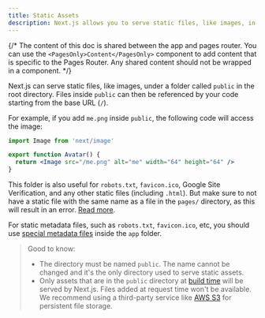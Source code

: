 ```yaml
---
title: Static Assets
description: Next.js allows you to serve static files, like images, in the public directory. You can learn how it works here.
---
```


{/* The content of this doc is shared between the app and pages router. You can use the `<PagesOnly>Content</PagesOnly>` component to add content that is specific to the Pages Router. Any shared content should not be wrapped in a component. */}

Next.js can serve static files, like images, under a folder called `public` in the root directory. Files inside `public` can then be referenced by your code starting from the base URL (`/`).

For example, if you add `me.png` inside `public`, the following code will access the image:

```jsx filename="Avatar.js"
import Image from 'next/image'

export function Avatar() {
  return <Image src="/me.png" alt="me" width="64" height="64" />
}
```

<PagesOnly>

This folder is also useful for `robots.txt`, `favicon.ico`, Google Site Verification, and any other static files (including `.html`). But make sure to not have a static file with the same name as a file in the `pages/` directory, as this will result in an error. [Read more](/docs/messages/conflicting-public-file-page).

</PagesOnly>

<AppOnly>

For static metadata files, such as `robots.txt`, `favicon.ico`, etc, you should use [special metadata files](/docs/app/api-reference/file-conventions/metadata) inside the `app` folder.

</AppOnly>

> Good to know:
>
> - The directory must be named `public`. The name cannot be changed and it's the only directory used to serve static assets.
> - Only assets that are in the `public` directory at [build time](/docs/app/api-reference/next-cli#build) will be served by Next.js. Files added at request time won't be available. We recommend using a third-party service like [AWS S3](https://aws.amazon.com/s3/) for persistent file storage.
